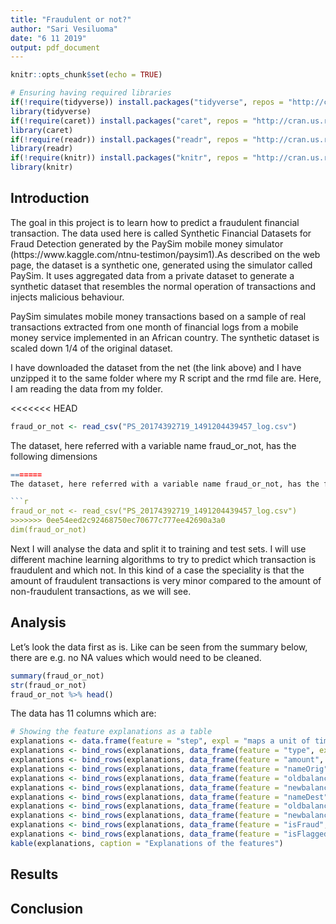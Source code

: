 ```yaml
---
title: "Fraudulent or not?"
author: "Sari Vesiluoma"
date: "6 11 2019"
output: pdf_document
---
```


```r
knitr::opts_chunk$set(echo = TRUE)
```

```r
# Ensuring having required libraries
if(!require(tidyverse)) install.packages("tidyverse", repos = "http://cran.us.r-project.org")
library(tidyverse)
if(!require(caret)) install.packages("caret", repos = "http://cran.us.r-project.org")
library(caret)
if(!require(readr)) install.packages("readr", repos = "http://cran.us.r-project.org")
library(readr)
if(!require(knitr)) install.packages("knitr", repos = "http://cran.us.r-project.org")
library(knitr)
```

## Introduction

The goal in this project is to learn how to predict a fraudulent financial transaction. The data used here is called Synthetic Financial Datasets for Fraud Detection generated by the PaySim mobile money simulator (https://www.kaggle.com/ntnu-testimon/paysim1).As described on the web page, the dataset is a synthetic one, generated using the simulator called PaySim. It uses aggregated data from a private dataset to generate a synthetic dataset that resembles the normal operation of transactions and injects malicious behaviour. 

PaySim simulates mobile money transactions based on a sample of real transactions extracted from one month of financial logs from a mobile money service implemented in an African country. The synthetic dataset is scaled down 1/4 of the original dataset.

I have downloaded the dataset from the net (the link above) and I have unzipped it to the same folder where my R script and the rmd file are. Here, I am reading the data from my folder. 

<<<<<<< HEAD
```r
fraud_or_not <- read_csv("PS_20174392719_1491204439457_log.csv")
```

The dataset, here referred with a variable name fraud_or_not, has the following dimensions

```r
=======
The dataset, here referred with a variable name fraud_or_not, has the following dimensions

```r
fraud_or_not <- read_csv("PS_20174392719_1491204439457_log.csv")
>>>>>>> 0ee54eed2c92468750ec70677c777ee42690a3a0
dim(fraud_or_not)
```

Next I will analyse the data and split it to training and test sets. I will use different machine learning algorithms to try to predict which transaction is fraudulent and which not. In this kind of a case the speciality is that the amount of fraudulent transactions is very minor compared to the amount of non-fraudulent transactions, as we will see. 


## Analysis

Let's look the data first as is. Like can be seen from the summary below, there are e.g. no NA values which would need to be cleaned. 

```r
summary(fraud_or_not)
str(fraud_or_not)
fraud_or_not %>% head()
```

The data has 11 columns which are:

```r
# Showing the feature explanations as a table
explanations <- data.frame(feature = "step", expl = "maps a unit of time in the real world. 1 step is 1 hour of time. Total steps 744 (30 days simulation).")
explanations <- bind_rows(explanations, data_frame(feature = "type", expl = "CASH-IN, CASH-OUT, DEBIT, PAYMENT and TRANSFER."))
explanations <- bind_rows(explanations, data_frame(feature = "amount", expl = "amount of the transaction in local currency."))
explanations <- bind_rows(explanations, data_frame(feature = "nameOrig", expl = "customer who started the transaction"))
explanations <- bind_rows(explanations, data_frame(feature = "oldbalanceOrg", expl = "initial balance before the transaction"))
explanations <- bind_rows(explanations, data_frame(feature = "newbalanceOrig", expl = "new balance after the transaction"))
explanations <- bind_rows(explanations, data_frame(feature = "nameDest", expl = "customer who is the recipient of the transaction"))
explanations <- bind_rows(explanations, data_frame(feature = "oldbalanceDest", expl = "initial balance recipient before the transaction"))
explanations <- bind_rows(explanations, data_frame(feature = "newbalanceDest", expl = "new balance recipient after the transaction"))
explanations <- bind_rows(explanations, data_frame(feature = "isFraud", expl = "Transactions made by the fraudulent agents inside the simulation"))
explanations <- bind_rows(explanations, data_frame(feature = "isFlaggedFraud", expl = "An illegal attempt in this dataset is an attempt to transfer more than 200.000 in a single transaction."))
kable(explanations, caption = "Explanations of the features")
```


## Results


## Conclusion